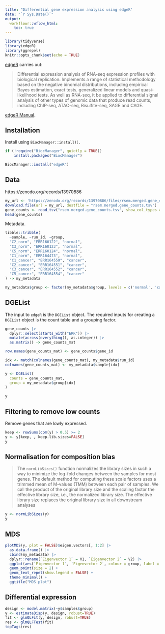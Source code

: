```yaml
---
title: "Differential gene expression analysis using edgeR"
date: "`r Sys.Date()`"
output:
  workflowr::wflow_html:
    toc: true
---
```


```r
library(tidyverse)
library(edgeR)
library(ggrepel)
knitr::opts_chunk$set(echo = TRUE)
```

[edgeR](https://bioconductor.org/packages/release/bioc/html/edgeR.html) carries out:

> Differential expression analysis of RNA-seq expression profiles with biological replication. Implements a range of statistical methodology based on the negative binomial distributions, including empirical Bayes estimation, exact tests, generalized linear models and quasi-likelihood tests. As well as RNA-seq, it be applied to differential signal analysis of other types of genomic data that produce read counts, including ChIP-seq, ATAC-seq, Bisulfite-seq, SAGE and CAGE.

[edgeR Manual](https://www.bioconductor.org/packages/release/bioc/vignettes/edgeR/inst/doc/edgeRUsersGuide.pdf).

## Installation

Install using `BiocManager::install()`.

```r
if (!require("BiocManager", quietly = TRUE))
    install.packages("BiocManager")

BiocManager::install("edgeR")
```

## Data

https://zenodo.org/records/13970886

```r
my_url <- 'https://zenodo.org/records/13970886/files/rsem.merged.gene_counts.tsv?download=1'
download.file(url = my_url, destfile = "rsem.merged.gene_counts.tsv")
gene_counts <- read_tsv("rsem.merged.gene_counts.tsv", show_col_types = FALSE)
head(gene_counts)
```

Metadata.

```r
tibble::tribble(
  ~sample, ~run_id, ~group,
  "C2_norm", "ERR160122", "normal",
  "C3_norm", "ERR160123", "normal",
  "C5_norm", "ERR160124", "normal",
  "C1_norm", "ERR164473", "normal",
  "C1_cancer", "ERR164550", "cancer",
  "C2_cancer", "ERR164551", "cancer",
  "C3_cancer", "ERR164552", "cancer",
  "C5_cancer", "ERR164554", "cancer"
) -> my_metadata

my_metadata$group <- factor(my_metadata$group, levels = c('normal', 'cancer'))
```

## DGEList

The input to `edgeR` is the `DGEList` object. The required inputs for creating a `DGEList` object is the count table and a grouping factor.

```r
gene_counts |>
  dplyr::select(starts_with("ERR")) |>
  mutate(across(everything(), as.integer)) |>
  as.matrix() -> gene_counts_mat

row.names(gene_counts_mat) <- gene_counts$gene_id

idx <- match(colnames(gene_counts_mat), my_metadata$run_id)
colnames(gene_counts_mat) <- my_metadata$sample[idx]

y <- DGEList(
  counts = gene_counts_mat,
  group = my_metadata$group[idx]
)

y
```

## Filtering to remove low counts

Remove genes that are lowly expressed.

```r
keep <- rowSums(cpm(y) > 0.5) >= 2
y <- y[keep, , keep.lib.sizes=FALSE]
y
```

## Normalisation for composition bias

> The `normLibSizes()` function normalizes the library sizes in such a way to minimize the log-fold changes between the samples for most genes. The default method for computing these scale factors uses a trimmed mean of M-values (TMM) between each pair of samples. We call the product of the original library size and the scaling factor the effective library size, i.e., the normalized library size. The effective library size replaces the original library size in all downstream analyses

```r
y <- normLibSizes(y)
y
```

## MDS

```r
plotMDS(y, plot = FALSE)$eigen.vectors[, 1:2] |>
  as.data.frame() |>
  cbind(my_metadata) |>
  dplyr::rename(`Eigenvector 1` = V1, `Eigenvector 2` = V2) |>
  ggplot(aes(`Eigenvector 1`, `Eigenvector 2`, colour = group, label = sample)) +
  geom_point(size = 2) +
  geom_text_repel(show.legend = FALSE) +
  theme_minimal() +
  ggtitle("MDS plot")
```

## Differential expression

```r
design <- model.matrix(~y$samples$group)
y <- estimateDisp(y, design, robust=TRUE)
fit <- glmQLFit(y, design, robust=TRUE)
res <- glmQLFTest(fit)
topTags(res)
```
